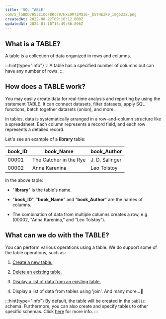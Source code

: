 ```yaml
---
title: 'SQL TABLE'
com/S_lGBDD7H53z1OcF8Kc79/HxL9M7iMQ16-_bSTHEzk9_img5232.png
createdAt: 2022-08-22T09:10:12.000Z
updatedAt: 2024-01-10T15:49:56.896Z
---
```


## What is a TABLE?

A table is a collection of data organized in rows and columns.

:::hint{type="info"}
💡 A table has a specified number of columns but can have any number of rows.
:::

## How does a TABLE work?

You may easily create data for real-time analysis and reporting by using the statement TABLE. It can connect datasets, filter datasets, apply SQL functions, batch together datasets (union), and more.

In tables, data is systematically arranged in a row-and-column structure like a spreadsheet. Each column represents a record field, and each row represents a detailed record.&#x20;

Let's see an example of a **library** table:

| **book\_ID** | **book\_Name**         | **book\_Author** |
| ------------ | ---------------------- | ---------------- |
| 00001        | The Catcher in the Rye | J. D. Salinger   |
| 00002        | Anna Karenina          | Leo Tolstoy      |

In the above table:

*   "**library**" is the table's name.

*   "**book\_ID**", "**book\_Name**" and "**book\_Author**" are the names of columns.&#x20;

*   The combination of data from multiple columns creates a row, e.g. (00002, "Anna Karenina,” and “Leo Tolstoy").

## What can we do with the TABLE?

You can perform various operations using a table. We do support some of the table operations, such as:

1.  [Create a new table.](https://docs.oxla.com/create-table-statement)

2.  [Delete an existing table.](https://docs.oxla.com/drop-statement)

3.  [Display a list of data from an existing table.](https://docs.oxla.com/select-statement)

4.  Display a list of data from tables using 'join'.
    And many more…💨

:::hint{type="info"}
By default, the table will be created in the `public` schema. Furthermore, you can also create and specify tables to other specific schemas. Click [here](https://docs.oxla.com/schema) for more info.
:::














